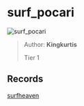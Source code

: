 
# surf_pocari

![surf_pocari](https://raw.githubusercontent.com/Sayt123/SurfMapPics/Maps-and-bonuses/csgo/surf_pocari.jpg)

> Author: **Kingkurtis**
>
> Tier 1

## Records

[surfheaven](https://surfheaven.eu/map/surf_pocari)
